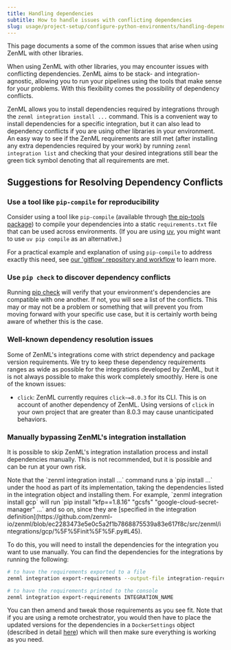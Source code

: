 ---
title: Handling dependencies
subtitle: How to handle issues with conflicting dependencies
slug: usage/project-setup/configure-python-environments/handling-dependencies
---


This page documents a some of the common issues that arise when using ZenML with other libraries.

When using ZenML with other libraries, you may encounter issues with conflicting dependencies. ZenML aims to be stack- and integration-agnostic, allowing you to run your pipelines using the tools that make sense for your problems. With this flexibility comes the possibility of dependency conflicts.

ZenML allows you to install dependencies required by integrations through the `zenml integration install ...` command. This is a convenient way to install dependencies for a specific integration, but it can also lead to dependency conflicts if you are using other libraries in your environment. An easy way to see if the ZenML requirements are still met (after installing any extra dependencies required by your work) by running `zenml integration list` and checking that your desired integrations still bear the green tick symbol denoting that all requirements are met.

## Suggestions for Resolving Dependency Conflicts

### Use a tool like `pip-compile` for reproducibility

Consider using a tool like `pip-compile` (available through [the pip-tools package](https://pip-tools.readthedocs.io/)) to compile your dependencies into a static `requirements.txt` file that can be used across environments. (If you are using [uv](https://github.com/astral-sh/uv), you might want to use `uv pip compile` as an alternative.)

For a practical example and explanation of using `pip-compile` to address exactly this need, see [our 'gitflow' repository and workflow](https://github.com/zenml-io/zenml-gitflow#-software-requirements-management) to learn more.

### Use `pip check` to discover dependency conflicts

Running [pip check](https://pip.pypa.io/en/stable/cli/pip%5Fcheck/) will verify that your environment's dependencies are compatible with one another. If not, you will see a list of the conflicts. This may or may not be a problem or something that will prevent you from moving forward with your specific use case, but it is certainly worth being aware of whether this is the case.

### Well-known dependency resolution issues

Some of ZenML's integrations come with strict dependency and package version requirements. We try to keep these dependency requirements ranges as wide as possible for the integrations developed by ZenML, but it is not always possible to make this work completely smoothly. Here is one of the known issues:

* `click`: ZenML currently requires `click~=8.0.3` for its CLI. This is on account of another dependency of ZenML. Using versions of `click` in your own project that are greater than 8.0.3 may cause unanticipated behaviors.

### Manually bypassing ZenML's integration installation

It is possible to skip ZenML's integration installation process and install dependencies manually. This is not recommended, but it is possible and can be run at your own risk.

<Info>
  Note that the `zenml integration install ...` command runs a `pip install ...` under the hood as part of its implementation, taking the dependencies listed in the integration object and installing them. For example, `zenml integration install gcp` will run `pip install "kfp==1.8.16" "gcsfs" "google-cloud-secret-manager" ...` and so on, since they are [specified in the integration definition](https://github.com/zenml-io/zenml/blob/ec2283473e5e0c5a2f1b7868875539a83e617f8c/src/zenml/integrations/gcp/%5F%5Finit%5F%5F.py#L45).
</Info>

To do this, you will need to install the dependencies for the integration you want to use manually. You can find the dependencies for the integrations by running the following:

```bash
# to have the requirements exported to a file
zenml integration export-requirements --output-file integration-requirements.txt INTEGRATION_NAME

# to have the requirements printed to the console
zenml integration export-requirements INTEGRATION_NAME
```

You can then amend and tweak those requirements as you see fit. Note that if you are using a remote orchestrator, you would then have to place the updated versions for the dependencies in a `DockerSettings` object (described in detail [here](../customize-docker-builds/docker-settings-on-a-pipeline.mdx)) which will then make sure everything is working as you need.

